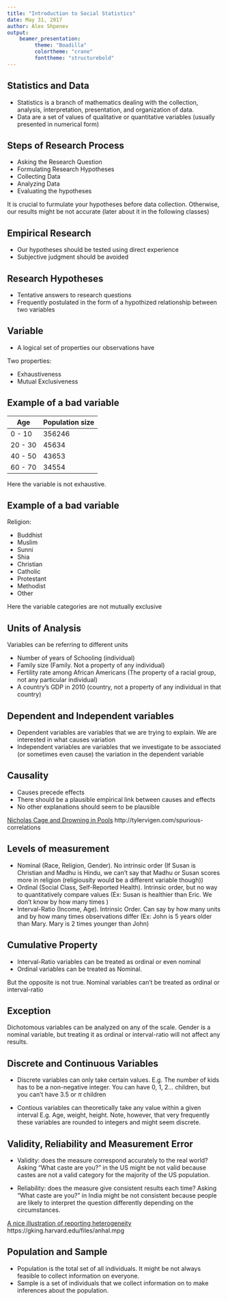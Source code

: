 ```yaml
---
title: "Introduction to Social Statistics"
date: May 31, 2017
author: Alex Shpenev
output:
    beamer_presentation:
         theme: "Boadilla"
         colortheme: "crane"
         fonttheme: "structurebold"
---
```


## Statistics and Data

- Statistics is a branch of mathematics dealing with the collection, analysis, interpretation, presentation, and organization of data.
- Data are a set of values of qualitative or quantitative variables (usually presented in numerical form)


## Steps of Research Process

- Asking the Research Question
- Formulating Research Hypotheses
- Collecting Data
- Analyzing Data
- Evaluating the hypotheses

It is crucial to furmulate your hypotheses before data collection. Otherwise, our results might be not accurate (later about it in the following classes)

## Empirical Research

- Our hypotheses should be tested using direct experience
- Subjective judgment should be avoided

## Research Hypotheses

- Tentative answers to research questions
- Frequently postulated in the form of a hypothized relationship between two variables

## Variable

- A logical set of properties our observations have

Two properties:

- Exhaustiveness
- Mutual Exclusiveness

## Example of a bad variable

| Age | Population size| 
|-----|----------------|
| 0 - 10 | 356246 |
| 20 - 30 | 45634 |
| 40 - 50 | 43653 |
| 60 - 70 | 34554 |

Here the variable is not exhaustive.

## Example of a bad variable

Religion: 

- Buddhist
- Muslim
- Sunni
- Shia
- Christian
- Catholic
- Protestant
- Methodist
- Other

Here the variable categories are not mutually exclusive

## Units of Analysis

Variables can be referring to different units

- Number of years of Schooling (individual)
- Family size (Family. Not a property of any individual)
- Fertility rate among African Americans (The property of a racial group, not any particular individual)
- A country's GDP in 2010 (country, not a property of any individual in that country)

## Dependent and Independent variables

- Dependent variables are variables that we are trying to explain. We are interested in what causes variation
- Independent variables are variables that we investigate to be associated (or sometimes even cause) the variation in the dependent variable

## Causality
- Causes precede effects
- There should be a plausible empirical link between causes and effects
- No other explanations should seem to be plausible

[Nicholas Cage and Drowning in Pools](http://tylervigen.com/spurious-correlations)
http://tylervigen.com/spurious-correlations

## Levels of measurement
- Nominal (Race, Religion, Gender). No intrinsic order (If Susan is Christian and Madhu is Hindu, we can't say that Madhu or Susan scores more in religion (religiousity would be a different variable though))
- Ordinal (Social Class, Self-Reported Health). Intrinsic order, but no way to quantitatively compare values (Ex: Susan is healthier than Eric. We don't know by how many times )
- Interval-Ratio (Income, Age). Intrinsic Order. Can say by how many units and by how many times observations differ (Ex: John is 5 years older than Mary. Mary is 2 times younger than John)

## Cumulative Property
- Interval-Ratio variables can be treated as ordinal or even nominal
- Ordinal variables can be treated as Nominal.

But the opposite is not true. Nominal variables can't be treated as ordinal or interval-ratio

## Exception

Dichotomous variables can be analyzed on any of the scale. Gender is a nominal variable, but treating it as ordinal or interval-ratio will not affect any results.

## Discrete and Continuous Variables

- Discrete variables can only take certain values.
  E.g. The number of kids has to be a non-negative integer. You can have 0, 1, 2... children, but you can't have 3.5 or $\pi$ children
  
- Contious variables can theoretically take any value within a given interval
  E.g. Age, weight, height. Note, however, that very frequently these variables are rounded to integers and might seem discrete.
  
## Validity, Reliability and Measurement Error

- Validity: does the measure correspond accurately to the real world?
   Asking "What caste are you?" in the US might be not valid because castes are not a valid category for the majority of the US population.
   
- Reliability: does the measure give consistent results each time?
   Asking "What caste are you?" in India might be not consistent because people are likely to interpret the question differently depending on the circumstances.
   
[A nice illustration of reporting heterogeneity](https://gking.harvard.edu/files/anhal.mpg)
https://gking.harvard.edu/files/anhal.mpg

## Population and Sample

- Population is the total set of all individuals. It might be not always feasible to collect information on everyone.
- Sample is a set of individuals that we collect information on to make inferences about the population.